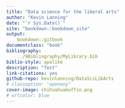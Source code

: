 ```yaml
---
title: "Data science for the liberal arts"
author: "Kevin Lanning"
date: "`r Sys.Date()`"
site: "bookdown::bookdown_site"
output: 
    bookdown::gitbook
documentclass: "book"
bibliography: 
    ../9Bibliography/MyLibrary.bib
biblio-style: apalike
description: "Test"
link-citations: yes
github-repo: kevinlanning/DataSciLibArts
# classoption: "openany"
cover-image: chihuahuamuffin.png
# urlcolor: blue
---
```

# {-} 